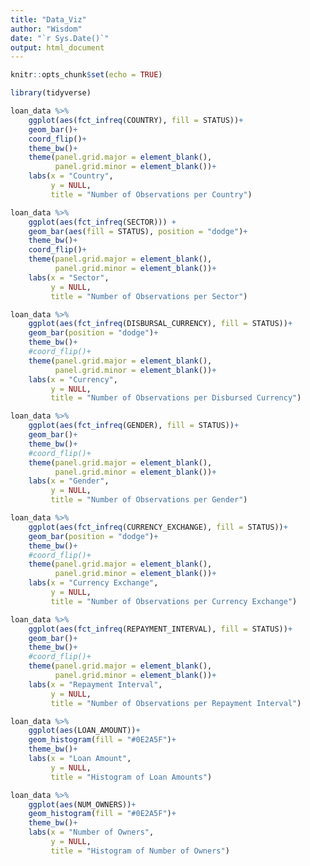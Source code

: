 ```yaml
---
title: "Data_Viz"
author: "Wisdom"
date: "`r Sys.Date()`"
output: html_document
---
```


```r
knitr::opts_chunk$set(echo = TRUE)
```

```r
library(tidyverse)
```

```r
loan_data %>%
    ggplot(aes(fct_infreq(COUNTRY), fill = STATUS))+
    geom_bar()+
    coord_flip()+
    theme_bw()+
    theme(panel.grid.major = element_blank(),
          panel.grid.minor = element_blank())+
    labs(x = "Country",
         y = NULL,
         title = "Number of Observations per Country")

```

```r
loan_data %>%
    ggplot(aes(fct_infreq(SECTOR))) +
    geom_bar(aes(fill = STATUS), position = "dodge")+
    theme_bw()+
    coord_flip()+
    theme(panel.grid.major = element_blank(),
          panel.grid.minor = element_blank())+
    labs(x = "Sector",
         y = NULL,
         title = "Number of Observations per Sector")
```

```r
loan_data %>%
    ggplot(aes(fct_infreq(DISBURSAL_CURRENCY), fill = STATUS))+
    geom_bar(position = "dodge")+
    theme_bw()+
    #coord_flip()+
    theme(panel.grid.major = element_blank(),
          panel.grid.minor = element_blank())+
    labs(x = "Currency",
         y = NULL,
         title = "Number of Observations per Disbursed Currency")
```

```r
loan_data %>%
    ggplot(aes(fct_infreq(GENDER), fill = STATUS))+
    geom_bar()+
    theme_bw()+
    #coord_flip()+
    theme(panel.grid.major = element_blank(),
          panel.grid.minor = element_blank())+
    labs(x = "Gender",
         y = NULL,
         title = "Number of Observations per Gender")
```

```r
loan_data %>%
    ggplot(aes(fct_infreq(CURRENCY_EXCHANGE), fill = STATUS))+
    geom_bar(position = "dodge")+
    theme_bw()+
    #coord_flip()+
    theme(panel.grid.major = element_blank(),
          panel.grid.minor = element_blank())+
    labs(x = "Currency Exchange",
         y = NULL,
         title = "Number of Observations per Currency Exchange")
```


```r
loan_data %>%
    ggplot(aes(fct_infreq(REPAYMENT_INTERVAL), fill = STATUS))+
    geom_bar()+
    theme_bw()+
    #coord_flip()+
    theme(panel.grid.major = element_blank(),
          panel.grid.minor = element_blank())+
    labs(x = "Repayment Interval",
         y = NULL,
         title = "Number of Observations per Repayment Interval")
```


```r
loan_data %>%
    ggplot(aes(LOAN_AMOUNT))+
    geom_histogram(fill = "#0E2A5F")+
    theme_bw()+
    labs(x = "Loan Amount",
         y = NULL,
         title = "Histogram of Loan Amounts")

```

```r
loan_data %>%
    ggplot(aes(NUM_OWNERS))+
    geom_histogram(fill = "#0E2A5F")+
    theme_bw()+
    labs(x = "Number of Owners",
         y = NULL,
         title = "Histogram of Number of Owners")

```

